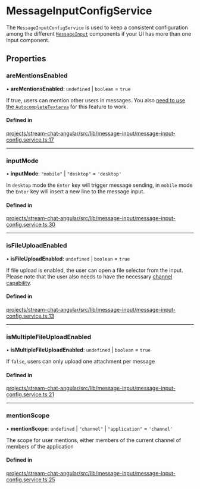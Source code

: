 # MessageInputConfigService

The `MessageInputConfigService` is used to keep a consistent configuration among the different [`MessageInput`](../components/MessageInputComponent.mdx) components if your UI has more than one input component.

## Properties

### areMentionsEnabled

• **areMentionsEnabled**: `undefined` | `boolean` = `true`

If true, users can mention other users in messages. You also [need to use the `AutocompleteTextarea`](../concepts/opt-in-architecture.mdx) for this feature to work.

#### Defined in

[projects/stream-chat-angular/src/lib/message-input/message-input-config.service.ts:17](https://github.com/GetStream/stream-chat-angular/blob/5538cfde5d1639bc9cd5ad5d90c7075167e00853/projects/stream-chat-angular/src/lib/message-input/message-input-config.service.ts#L17)

___

### inputMode

• **inputMode**: ``"mobile"`` \| ``"desktop"`` = `'desktop'`

In `desktop` mode the `Enter` key will trigger message sending, in `mobile` mode the `Enter` key will insert a new line to the message input.

#### Defined in

[projects/stream-chat-angular/src/lib/message-input/message-input-config.service.ts:30](https://github.com/GetStream/stream-chat-angular/blob/5538cfde5d1639bc9cd5ad5d90c7075167e00853/projects/stream-chat-angular/src/lib/message-input/message-input-config.service.ts#L30)

___

### isFileUploadEnabled

• **isFileUploadEnabled**: `undefined` \| `boolean` = `true`

If file upload is enabled, the user can open a file selector from the input. Please note that the user also needs to have the necessary [channel capability](https://getstream.io/chat/docs/javascript/channel_capabilities/?language=javascript).

#### Defined in

[projects/stream-chat-angular/src/lib/message-input/message-input-config.service.ts:13](https://github.com/GetStream/stream-chat-angular/blob/5538cfde5d1639bc9cd5ad5d90c7075167e00853/projects/stream-chat-angular/src/lib/message-input/message-input-config.service.ts#L13)

___

### isMultipleFileUploadEnabled

• **isMultipleFileUploadEnabled**: `undefined` \| `boolean` = `true`

If `false`, users can only upload one attachment per message

#### Defined in

[projects/stream-chat-angular/src/lib/message-input/message-input-config.service.ts:21](https://github.com/GetStream/stream-chat-angular/blob/5538cfde5d1639bc9cd5ad5d90c7075167e00853/projects/stream-chat-angular/src/lib/message-input/message-input-config.service.ts#L21)

___

### mentionScope

• **mentionScope**: `undefined` \| ``"channel"`` \| ``"application"`` = `'channel'`

The scope for user mentions, either members of the current channel of members of the application

#### Defined in

[projects/stream-chat-angular/src/lib/message-input/message-input-config.service.ts:25](https://github.com/GetStream/stream-chat-angular/blob/5538cfde5d1639bc9cd5ad5d90c7075167e00853/projects/stream-chat-angular/src/lib/message-input/message-input-config.service.ts#L25)
